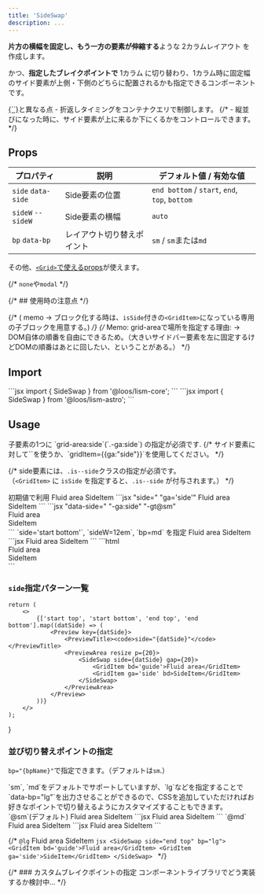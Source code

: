 ```yaml
---
title: 'SideSwap'
description: ...
---
```



**片方の横幅を固定し、もう一方の要素が伸縮する**ような 2カラムレイアウト を作成します。

かつ、**指定したブレイクポイントで** 1カラム に切り替わり、1カラム時に固定幅のサイド要素が上側・下側のどちらに配置されるかも指定できるコンポーネントです。

<Note preset="note">
<Fragment slot="heading"><a href="/ja/components/sideflex">{`<SideFlex>`}</a>と異なる点</Fragment>
- 折返しタイミングをコンテナクエリで制御します。
{/* - 縦並びになった時に、サイド要素が上に来るか下にくるかをコントロールできます。 */}
</Note>


## Props

| プロパティ | 説明 | デフォルト値 / 有効な値 |
|---|---|---|
| `side` <PropBadge type="attr">`data-side`</PropBadge>| Side要素の位置 |`end bottom` / `start`, `end`, `top`, `bottom`|
| `sideW` <PropBadge type="cssvar">`--sideW`</PropBadge> | Side要素の横幅 | `auto` |
| `bp` <PropBadge type="attr">`data-bp`</PropBadge>| レイアウト切り替えポイント| `sm` / `sm`または`md` |


その他、[`<Grid>`で使えるprops](/ja/components/grid#props)が使えます。

{/* `none`や`modal` */}

{/* ## 使用時の注意点 */}


{/* ( memo → ブロック化する時は、`isSide`付きの`<GridItem>`になっている専用の子ブロックを用意する。) */}
{/* Memo: grid-areaで場所を指定する理由: → DOM自体の順番を自由にできるため。（大きいサイドバー要素を左に固定するけどDOMの順番はあとに回したい、ということがある。） */}


## Import

<Preview>
	<PreviewCode slot='tab' label='React,Astro'>
```jsx
import { SideSwap } from '@loos/lism-core';
```
	</PreviewCode>
	<PreviewCode slot='tab' label='Astro'>
```jsx
import { SideSwap } from '@loos/lism-astro';
```
	</PreviewCode>
</Preview>


## Usage

<Alert preset="info">
子要素の1つに `grid-area:side`(`.-ga:side`) の指定が必須です.
</Alert>
{/* サイド要素に対して`<GridItem ga='side'>`を使うか、`gridItem={{ga:"side"}}`を使用してください。 */}

{/* side要素には、`.is--side`クラスの指定が必須です。  
（`<GridItem>` に `isSide` を指定すると、`.is--side` が付与されます。） */}


<Preview>
	<PreviewTitle>
		初期値で利用
	</PreviewTitle>
	<PreviewArea resize p={20}>
		<SideSwap>
			<GridItem bd='guide'>Fluid area</GridItem>
			<GridItem ga='side' bd>SideItem</GridItem>
		</SideSwap>
	</PreviewArea>
	<PreviewCode slot='tab' label='React,Astro'>
		```jsx "side=" "ga='side'"
		<SideSwap>
			<GridItem>Fluid area</GridItem>
			<GridItem ga='side'>SideItem</GridItem>
		</SideSwap>
		```
	</PreviewCode>
	<PreviewCode slot='tab' label='HTML'>
		```jsx "data-side=" "-ga:side" "-gt@sm"
		<div class="l--grid l--grid--swap -gt@sm" data-side="end bottom">
			<div>Fluid area</div>
			<div class="-ga:side">SideItem</div>
		</div>
		```
	</PreviewCode>
</Preview>


<Preview>
	<PreviewTitle>
		`side='start bottom'`, `sideW=12em`, `bp=md` を指定
	</PreviewTitle>
	<PreviewArea resize p={20}>
		<SideSwap side='start bottom' sideW='16em' bp='md' gap={20}>
			<GridItem bd='guide'>Fluid area</GridItem>
			<GridItem ga='side' bd>SideItem</GridItem>
		</SideSwap>
	</PreviewArea>
	<PreviewCode slot='tab' label='React,Astro'>
		```jsx
		<SideSwap side='start bottom' sideW='16em' bp='md' gap={20}>
			<GridItem>Fluid area</GridItem>
			<GridItem ga='side'>SideItem</GridItem>
		</SideSwap>
		```
	</PreviewCode>
	<PreviewCode slot='tab' label='HTML'>
		```html
		<div class="l--grid l--grid--swap -gt@md -gap:20" data-side="start bottom" style="--sideW:16em">
			<div>Fluid area</div>
			<div class="-ga:side">SideItem</div>
		</div>
		```
	</PreviewCode>
</Preview>


### `side`指定パターン一覧

	return (
		<>
			{['start top', 'start bottom', 'end top', 'end bottom'].map((datSide) => (
				<Preview key={datSide}>
					<PreviewTitle><code>side="{datSide}"</code></PreviewTitle>
					<PreviewArea resize p={20}>
						<SideSwap side={datSide} gap={20}>
							<GridItem bd='guide'>Fluid area</GridItem>
							<GridItem ga='side' bd>SideItem</GridItem>
						</SideSwap>
					</PreviewArea>
				</Preview>
			))}
		</>
	);
}

<SideSwapDemos />


### 並び切り替えポイントの指定

`bp="{bpName}"`で指定できます。（デフォルトは`sm`.）

<Alert preset="note">
`sm`, `md`をデフォルトでサポートしていますが、`lg`などを指定することで`data-bp="lg"`を出力させることができるので、CSSを追加していただければお好きなポイントで切り替えるようにカスタマイズすることもできます。
</Alert>

<Preview>
	<PreviewTitle>`@sm`(デフォルト)</PreviewTitle>
	<PreviewArea resize p={20}>
		<SideSwap side='end top' bp='sm'>
			<GridItem bd='guide'>Fluid area</GridItem>
			<GridItem ga='side' bd>SideItem</GridItem>
		</SideSwap>
	</PreviewArea>
	<PreviewCode>
		```jsx
		<SideSwap side='end top' bp='sm'>
			<GridItem>Fluid area</GridItem>
			<GridItem ga='side'>SideItem</GridItem>
		</SideSwap>
		```
	</PreviewCode>
</Preview>

<Preview>
	<PreviewTitle>`@md`</PreviewTitle>
	<PreviewArea resize p={20}>
		<SideSwap side='end top' bp='md'>
			<GridItem bd='guide'>Fluid area</GridItem>
			<GridItem ga='side' bd>SideItem</GridItem>
		</SideSwap>
	</PreviewArea>
	<PreviewCode>
		```jsx
		<SideSwap side='end top' bp='md'>
			<GridItem>Fluid area</GridItem>
			<GridItem ga='side'>SideItem</GridItem>
		</SideSwap>
		```
	</PreviewCode>
</Preview>


{/* <Preview>
	<PreviewTitle>`@lg`</PreviewTitle>
	<PreviewArea resize p={20}>
		<SideSwap side="end top" bp="lg">
			<GridItem bd='guide'>Fluid area</GridItem>
			<GridItem ga='side'>SideItem</GridItem>
		</SideSwap>
	</PreviewArea>
	<PreviewCode>
		```jsx
		<SideSwap side="end top" bp="lg">
			<GridItem bd='guide'>Fluid area</GridItem>
			<GridItem ga='side'>SideItem</GridItem>
		</SideSwap>
		```
	</PreviewCode>
</Preview> */}


{/* ### カスタムブレイクポイントの指定
コンポーネントライブラリでどう実装するか検討中... */}
